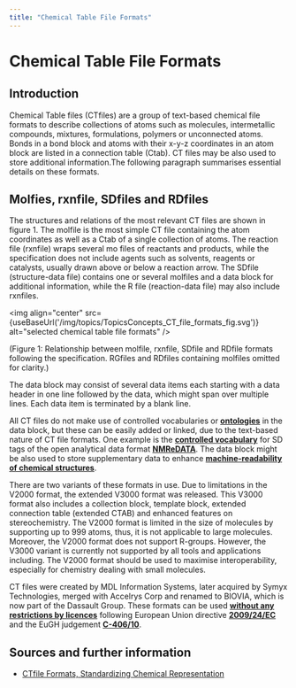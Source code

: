 ```yaml
---
title: "Chemical Table File Formats"
---
```

 # Chemical Table File Formats


## Introduction

Chemical Table files (CTfiles)  are a group of text-based chemical file formats to describe collections of atoms such as molecules, intermetallic compounds, mixtures, formulations, polymers or unconnected atoms. Bonds in a bond block and atoms with their x-y-z coordinates in an atom block are listed in a connection table (Ctab). CT files may be also used to store additional information.The following paragraph summarises essential details on these formats.

## Molfies, rxnfile, SDfiles and RDfiles

The structures and relations of the most relevant CT files are shown in figure 1. The molfile is the most simple CT file containing the atom coordinates as well as a Ctab of a single collection of atoms. The reaction file (rxnfile) wraps several mo files of reactants and products, while the specification does not include agents such as solvents, reagents or catalysts, usually drawn above or below a reaction arrow. The SDfile (structure-data file) contains one or several molfiles and a data block for additional information, while the R file (reaction-data file) may also include rxnfiles. 

<img align="center" src={useBaseUrl('/img/topics/TopicsConcepts_CT_file_formats_fig.svg')} alt="selected chemical table file formats" />


(Figure 1: Relationship between molfile, rxnfile, SDfile and RDfile formats following the specification. RGfiles and RDfiles containing molfiles omitted for clarity.)

The data block may consist of several data items each starting with a data header in one line followed by the data, which might span over multiple lines. Each data item is terminated by a blank line.

All CT files do not make use of controlled vocabularies or **[ontologies](/docs/topics/ontology)** in the data block, but these can be easily added or linked, due to the text-based nature of CT file formats. One example is the **[controlled vocabulary](https://nmredata.org/wiki/NMReDATA_tag_format)** for SD tags of the open analytical data format **[NMReDATA](https://nmredata.org/)**. The data block might be also used to store supplementary data to enhance **[machine-readability of chemical structures](/docs/topics/machine-readable_chemical_structures)**.

There are two variants of these formats in use. Due to limitations in the V2000 format, the extended V3000 format was released. This V3000 format also includes a collection block, template block, extended connection table (extended CTAB) and enhanced features on stereochemistry. The V2000 format is limited in the size of molecules by supporting up to 999 atoms, thus, it is not applicable to large molecules. Moreover, the V2000 format does not support R-groups. However, the V3000 variant is currently not supported by all tools and applications including. The V2000 format should be used to maximise interoperability, especially for chemistry dealing with small molecules.

CT files were created by MDL Information Systems, later acquired by Symyx Technologies, merged with Accelrys Corp and renamed to BIOVIA, which is now part of the Dassault Group. These formats can be used **[without any restrictions by licences](https://www.mll-news.com/eugh-zum-urheberrechtlichen-schutz-von-software/)** following European Union directive **[2009/24/EC](http://data.europa.eu/eli/dir/2009/24/oj)** and the EuGH judgement **[C-406/10](https://eur-lex.europa.eu/LexUriServ/LexUriServ.do?uri=CELEX:62010CJ0406:EN:HTML)**.

## Sources and further information

- [CTfile Formats, Standardizing Chemical Representation](https://discover.3ds.com/ctfile-documentation-request-form)
